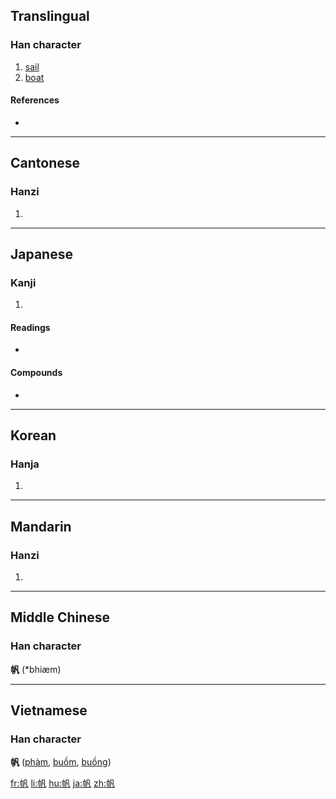 ==Translingual==

===Han character===
{{Han char|rn=50|rad=巾|as=03|sn=6|four=4721<sub>0</sub>|canj=中月竹弓戈 (LBHNI)}}

# [[sail]]
# [[boat]]

====References====
* {{Han ref|kx=0328.140|dkj=08787|dj=0634.080|hdz=10730.130|uh=5E06|ud=24070|bh=A67C|bd=42620}}

----

==Cantonese==

===Hanzi===
{{yue-hanzi|jyut=|y=faan4}}

# {{defn|Cantonese}}

----

==Japanese==

===Kanji===
{{ja-kanji|grade=c|rs=巾03}}

# {{defn|Japanese}}

====Readings====
* {{ja-readings|on=[[はん]] (han)|kun=[[ほ]] (ho)}}

====Compounds====
* {{term|帆立貝||scallop|tr=ほたてがい, hotategai|sc=Jpan|lang=ja}}

----

==Korean==

===Hanja===
{{ko-hanja|hangeul=범|rv=beom|mr=pŏm}}

# {{defn|Korean}}

----

==Mandarin==

===Hanzi===
{{cmn-hanzi|pin=[[fān]] ([[fan1]]), [[nú]] ([[nu2]])|wg=fan<sup>1</sup>, nu<sup>2</sup>}}

# {{defn|Mandarin}}

----

==Middle Chinese==
===Han character===
'''帆''' (*bhiæm)<!--note: asterisk indicates that this character appears more than four times in the Tang Dynasty corpus of literature-->

----

==Vietnamese==
===Han character===
'''帆''' ([[phàm]], [[buồm]], [[buồng]])

[[fr:帆]]
[[li:帆]]
[[hu:帆]]
[[ja:帆]]
[[zh:帆]]